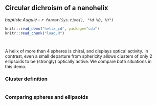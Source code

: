 ## Circular dichroism of a nanohelix
_baptiste Auguié -- `r format(Sys.time(), "%d %B, %Y")`_
```r
knitr::read_demo("helix_cd", package="cda")
knitr::read_chunk("load.R")
```
```r
```
```r
```
A helix of more than 4 spheres is chiral, and displays optical activity. In contrast, even a small departure from sphericity allows clusters of only 2 ellipsoids to be (strongly) optically active. We compare both situations in this demo.

### Cluster definition
```r
```


### Comparing spheres and ellipsoids

```r
```